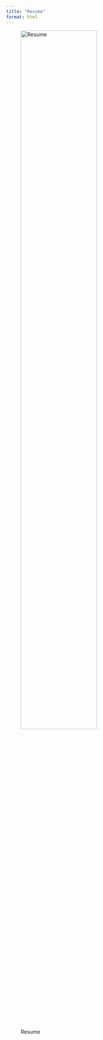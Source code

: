 ```yaml
---
title: "Resume"
format: html
---
```


::: {layout-ncol="3"}
![Resume](Shandalov-Eliana-Resume.jpg){width="70%"}
:::
